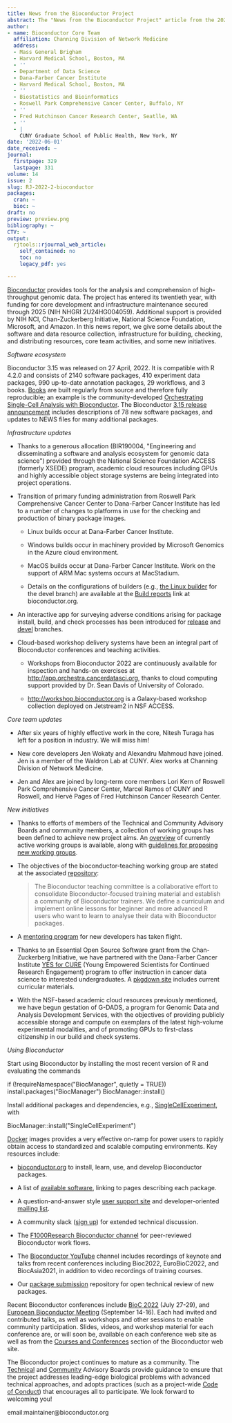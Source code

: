 ```yaml
---
title: News from the Bioconductor Project
abstract: The "News from the Bioconductor Project" article from the 2022-2 issue.
author:
- name: Bioconductor Core Team
  affiliation: Channing Division of Network Medicine
  address:
  - Mass General Brigham
  - Harvard Medical School, Boston, MA
  - ''
  - Department of Data Science
  - Dana-Farber Cancer Institute
  - Harvard Medical School, Boston, MA
  - ''
  - Biostatistics and Bioinformatics
  - Roswell Park Comprehensive Cancer Center, Buffalo, NY
  - ''
  - Fred Hutchinson Cancer Research Center, Seatlle, WA
  - ''
  - |
    CUNY Graduate School of Public Health, New York, NY
date: '2022-06-01'
date_received: ~
journal:
  firstpage: 329
  lastpage: 331
volume: 14
issue: 2
slug: RJ-2022-2-bioconductor
packages:
  cran: ~
  bioc: ~
draft: no
preview: preview.png
bibliography: ~
CTV: ~
output:
  rjtools::rjournal_web_article:
    self_contained: no
    toc: no
    legacy_pdf: yes

---
```






[Bioconductor](https://bioconductor.org) provides tools for the analysis
and comprehension of high-throughput genomic data. The project has
entered its twentieth year, with funding for core development and
infrastructure maintenance secured through 2025 (NIH NHGRI
2U24HG004059). Additional support is provided by NIH NCI,
Chan-Zuckerberg Initiative, National Science Foundation, Microsoft, and
Amazon. In this news report, we give some details about the software and
data resource collection, infrastructure for building, checking, and
distributing resources, core team activities, and some new initiatives.

*Software ecosystem*

Bioconductor 3.15 was released on 27 April, 2022. It is compatible with
R 4.2.0 and consists of 2140 software packages, 410 experiment data
packages, 990 up-to-date annotation packages, 29 workflows, and 3 books.
[Books](https://bioconductor.org/books/release/) are built regularly
from source and therefore fully reproducible; an example is the
community-developed [Orchestrating Single-Cell Analysis with
Bioconductor](https://bioconductor.org/books/release/OSCA/). The
Bioconductor [3.15 release
announcement](https://bioconductor.org/news/bioc_3_15_release/) includes
descriptions of 78 new software packages, and updates to NEWS files for
many additional packages.

*Infrastructure updates*

-   Thanks to a generous allocation (BIR190004, \"Engineering and
    disseminating a software and analysis ecosystem for genomic data
    science\") provided through the National Science Foundation ACCESS
    (formerly XSEDE) program, academic cloud resources including GPUs
    and highly accessible object storage systems are being integrated
    into project operations.

-   Transition of primary funding administration from Roswell Park
    Comprehensive Cancer Center to Dana-Farber Cancer Institute has led
    to a number of changes to platforms in use for the checking and
    production of binary package images.

    -   Linux builds occur at Dana-Farber Cancer Institute.

    -   Windows builds occur in machinery provided by Microsoft Genomics
        in the Azure cloud environment.

    -   MacOS builds occur at Dana-Farber Cancer Institute. Work on the
        support of ARM Mac systems occurs at MacStadium.

    -   Details on the configurations of builders (e.g., [the Linux
        builder](https://bioconductor.org/checkResults/3.16/bioc-LATEST/nebbiolo2-NodeInfo.html)
        for the devel branch) are available at the [Build
        reports](https://bioconductor.org/checkResults/) link at
        bioconductor.org.

-   An interactive app for surveying adverse conditions arising for
    package install, build, and check processes has been introduced for
    [release](https://vjcitn.shinyapps.io/biocPkgState315/) and
    [devel](https://vjcitn.shinyapps.io/biocPkgState316/) branches.

-   Cloud-based workshop delivery systems have been an integral part of
    Bioconductor conferences and teaching activities.

    -   Workshops from Bioconductor 2022 are continuously available for
        inspection and hands-on exercises at
        <http://app.orchestra.cancerdatasci.org>, thanks to cloud
        computing support provided by Dr. Sean Davis of University of
        Colorado.

    -   <http://workshop.bioconductor.org> is a Galaxy-based workshop
        collection deployed on Jetstream2 in NSF ACCESS.

*Core team updates*

-   After six years of highly effective work in the core, Nitesh Turaga
    has left for a position in industry. We will miss him!

-   New core developers Jen Wokaty and Alexandru Mahmoud have joined.
    Jen is a member of the Waldron Lab at CUNY. Alex works at Channing
    Division of Network Medicine.

-   Jen and Alex are joined by long-term core members Lori Kern of
    Roswell Park Comprehensive Cancer Center, Marcel Ramos of CUNY and
    Roswell, and Hervé Pages of Fred Hutchinson Cancer Research Center.

*New initiatives*

-   Thanks to efforts of members of the Technical and Community Advisory
    Boards and community members, a collection of working groups has
    been defined to achieve new project aims. An
    [overview](http://workinggroups.bioconductor.org/currently-active-working-groups-committees.html)
    of currently active working groups is available, along with
    [guidelines for proposing new working
    groups](http://workinggroups.bioconductor.org/working-group-and-committee-guidelines.html).

-   The objectives of the bioconductor-teaching working group are stated
    at the associated
    [repository](https://github.com/bioconductor/bioconductor-teaching):

    > The Bioconductor teaching committee is a collaborative effort to
    > consolidate Bioconductor-focused training material and establish a
    > community of Bioconductor trainers. We define a curriculum and
    > implement online lessons for beginner and more advanced R users
    > who want to learn to analyse their data with Bioconductor
    > packages.

-   A [mentoring
    program](https://bioconductor.org/developers/new-developer-program/)
    for new developers has taken flight.

-   Thanks to an Essential Open Source Software grant from the
    Chan-Zuckerberg Initiative, we have partnered with the Dana-Farber
    Cancer Institute [YES for
    CURE](https://www.dfhcc.harvard.edu/research/cancer-disparities/students/yes-for-cure/)
    (Young Empowered Scientists for Continued Research Engagement)
    program to offer instruction in cancer data science to interested
    undergraduates. A [pkgdown site](https://vjcitn.github.io/YESCDS/)
    includes current curricular materials.

-   With the NSF-based academic cloud resources previously mentioned, we
    have begun gestation of G-DADS, a program for Genomic Data and
    Analysis Development Services, with the objectives of providing
    publicly accessible storage and compute on exemplars of the latest
    high-volume experimental modalities, and of promoting GPUs to
    first-class citizenship in our build and check systems.

*Using Bioconductor*

Start using Bioconductor by installing the most recent version of R and
evaluating the commands

::: example
if (!requireNamespace(\"BiocManager\", quietly = TRUE))
install.packages(\"BiocManager\") BiocManager::install()
:::

Install additional packages and dependencies, e.g.,
[SingleCellExperiment](https://www.bioconductor.org/packages/release/bioc/html/SingleCellExperiment.html),
with

::: example
BiocManager::install(\"SingleCellExperiment\")
:::

[Docker](https://bioconductor.org/help/docker/) images provides a very
effective on-ramp for power users to rapidly obtain access to
standardized and scalable computing environments. Key resources include:

-   [bioconductor.org](https://bioconductor.org) to install, learn, use,
    and develop Bioconductor packages.

-   A list of [available software](https://bioconductor.org/packages),
    linking to pages describing each package.

-   A question-and-answer style [user support
    site](https://support.bioconductor.org) and developer-oriented
    [mailing list](https://stat.ethz.ch/mailman/listinfo/bioc-devel).

-   A community slack ([sign up](https://bioc-community.herokuapp.com/))
    for extended technical discussion.

-   The [F1000Research Bioconductor
    channel](https://f1000research.com/channels/bioconductor) for
    peer-reviewed Bioconductor work flows.

-   The [Bioconductor
    YouTube](https://www.youtube.com/user/bioconductor) channel includes
    recordings of keynote and talks from recent conferences including
    Bioc2022, EuroBioC2022, and BiocAsia2021, in addition to video
    recordings of training courses.

-   Our [package
    submission](https://github.com/Bioconductor/Contributions)
    repository for open technical review of new packages.

Recent Bioconductor conferences include [BioC
2022](https://bioc2022.bioconductor.org) (July 27-29), and [European
Bioconductor Meeting](https://eurobioc2022.bioconductor.org/) (September
14-16). Each had invited and contributed talks, as well as workshops and
other sessions to enable community participation. Slides, videos, and
workshop material for each conference are, or will soon be, available on
each conference web site as well as from the [Courses and
Conferences](http://bioconductor.org/help/course-materials/) section of
the Bioconductor web site.

The Bioconductor project continues to mature as a community. The
[Technical](https://bioconductor.org/about/technical-advisory-board/)
and
[Community](https://bioconductor.org/about/community-advisory-board/)
Advisory Boards provide guidance to ensure that the project addresses
leading-edge biological problems with advanced technical approaches, and
adopts practices (such as a project-wide [Code of
Conduct](https://bioconductor.org/about/code-of-conduct/)) that
encourages all to participate. We look forward to welcoming you!

email:maintainer@bioconductor.org
